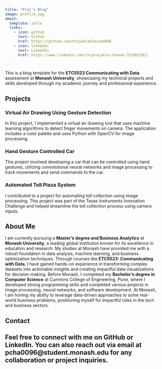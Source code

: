 ```yaml
---
title: "Praj's Blog"
image: profile.jpg
about:
  template: jolla
  links:
    - icon: github
      text: Github
      href: https://github.com/PrajaktaChavan0096
    - icon: linkedin
      text: LinkedIn
      href: https://www.linkedin.com/in/prajakta-chavan-3238b1191/

---
```


This is a blog template for the **ETC5523 Communicating with Data** assessment at **Monash University**, showcasing my technical projects and skills developed through my academic journey and professional experience.

## Projects

### Virtual Air Drawing Using Gesture Detection
In this project, I implemented a virtual air drawing tool that uses machine learning algorithms to detect finger movements on camera. The application includes a color palette and uses Python with OpenCV for image processing.

### Hand Gesture Controlled Car
This project involved developing a car that can be controlled using hand gestures, utilizing convolutional neural networks and image processing to track movements and send commands to the car.

### Automated Toll Plaza System
I contributed to a project for automating toll collection using image processing. This project was part of the Texas Instruments Innovation Challenge and helped streamline the toll collection process using camera inputs.

## About Me

I am currently pursuing a **Master's degree and Business Analytics** at **Monash University**, a leading global institution known for its excellence in education and research. My studies at Monash have provided me with a robust foundation in data analysis, machine learning, and business optimization techniques. Through courses like **ETC5523: Communicating with Data**, I have gained hands-on experience in transforming complex datasets into actionable insights and creating impactful data visualizations for decision-making.
Before Monash, I completed my **Bachelor's degree in Computer Science** at Cummins College of Engineering, Pune, where I developed strong programming skills and completed various projects in image processing, neural networks, and software development.
At Monash, I am honing my ability to leverage data-driven approaches to solve real-world business problems, positioning myself for impactful roles in the tech and business sectors.

## Contact

Feel free to connect with me on GitHub or LinkedIn. You can also reach out via email at pcha0096@student.monash.edu for any collaboration or project inquiries.
---

